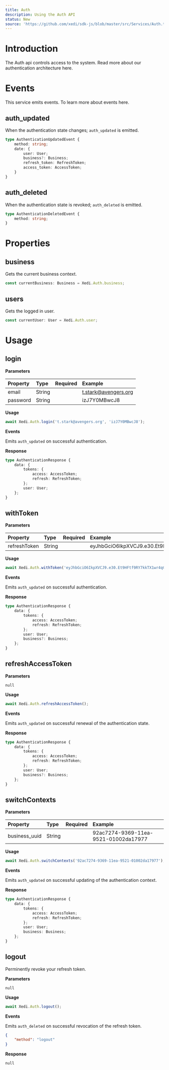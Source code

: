 ```yaml
---
title: Auth
description: Using the Auth API
status: New
source: 'https://github.com/xedi/sdk-js/blob/master/src/Services/Auth.ts'
---
```



# Introduction

The Auth api controls access to the system. Read more about our <Link href="/architecture/authentication">authentication architecture here</Link>.

# Events

This service emits events. To learn more about events <Link href="/architecture/events">here</Link>.

## auth_updated

When the authentication state changes; `auth_updated` is emitted.

```typescript
type AuthenticationUpdatedEvent {
    method: string;
    date: {
        user: User;
        business?: Business;
        refresh_token: RefreshToken;
        access_token: AccessToken;
    }
}
```

## auth_deleted

When the authentication state is revoked; `auth_deleted` is emitted.

```typescript
type AuthenticationDeletedEvent {
    method: string;
}
```

# Properties

## business

Gets the current business context.

```javascript
const currentBusiness: Business = Xedi.Auth.business;
```

## users

Gets the logged in user.

```javascript
const currentUser: User = Xedi.Auth.user;
```

# Usage

## login

**Parameters**

| Property | Type | Required | Example |
| :-- | :-- | :-: | :-- |
| email | String | <CheckIcon color="green.5"/> | t.stark@avengers.org |
| password | String | <CheckIcon color="green.5"/> | izJ7Y0MBwcJ8 |

**Usage**

```javascript
await Xedi.Auth.login('t.stark@avengers.org', 'izJ7Y0MBwcJ8');
```

**Events**

Emits `auth_updated` on successful authentication.

**Response**

```typescript
type AuthenticationResponse {
    data: {
        tokens: {
            access: AccessToken;
            refresh: RefreshToken;
        };
        user: User;
    };
}
```

## withToken

**Parameters**

| Property | Type | Required | Example |
| :-- | :-- | :-: | :-- |
| refreshToken | String | <CheckIcon color="green.5"/> | eyJhbGciO6IkpXVCJ9.e30.Et9HFtf9RY7kkTX1wr4qCyhIf58U |

**Usage**

```javascript
await Xedi.Auth.withToken('eyJhbGciO6IkpXVCJ9.e30.Et9HFtf9RY7kkTX1wr4qCyhIf58U');
```

**Events**

Emits `auth_updated` on successful authentication.

**Response**

```typescript
type AuthenticationResponse {
    data: {
        tokens: {
            access: AccessToken;
            refresh: RefreshToken;
        };
        user: User;
        business?: Business;
    };
}
```

## refreshAccessToken

**Parameters**

`null`

**Usage**

```javascript
await Xedi.Auth.refreshAccessToken();
```

**Events**

Emits `auth_updated` on successful renewal of the authentication state.

**Response**

```typescript
type AuthenticationResponse {
    data: {
        tokens: {
            access: AccessToken;
            refresh: RefreshToken;
        };
        user: User;
        business?: Business;
    };
}
```

## switchContexts

**Parameters**

| Property | Type | Required | Example |
| :-- | :-- | :-: | :-- |
| business_uuid | String | <CheckIcon color="green.5"/> | 92ac7274-9369-11ea-9521-01002da17977 |

**Usage**

```javascript
await Xedi.Auth.switchContexts('92ac7274-9369-11ea-9521-01002da17977');
```

**Events**

Emits `auth_updated` on successful updating of the authentication context.

**Response**

```typescript
type AuthenticationResponse {
    data: {
        tokens: {
            access: AccessToken;
            refresh: RefreshToken;
        };
        user: User;
        business: Business;
    };
}
```

## logout

Perminently revoke your refresh token.

**Parameters**

`null`

**Usage**

```javascript
await Xedi.Auth.logout();
```

**Events**

Emits `auth_deleted` on successful revocation of the refresh token.

```json
{
    "method": "logout"
}
```

**Response**

`null`
